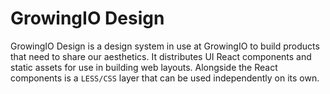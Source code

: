 
<Meta title="Introduction" />

# GrowingIO Design

GrowingIO Design is a design system in use at GrowingIO to build products that need to share our aesthetics.
It distributes UI React components and static assets for use in building web layouts.
Alongside the React components is a `LESS/CSS` layer that can be used independently on its own.
